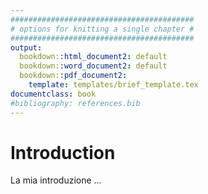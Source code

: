 ```yaml
---
#########################################
# options for knitting a single chapter #
#########################################
output:
  bookdown::html_document2: default
  bookdown::word_document2: default
  bookdown::pdf_document2:
    template: templates/brief_template.tex
documentclass: book
#bibliography: references.bib
---
```


# Introduction {-}

\adjustmtc 
<!-- For PDF output, we must include this LaTeX command after unnumbered headings, otherwise the numbers in the mini table of contents will be incorrect -->

La mia introduzione ...